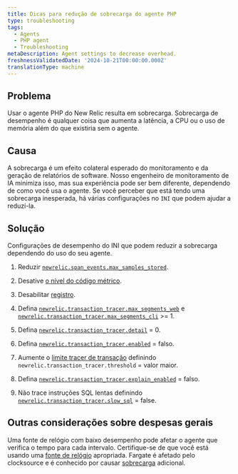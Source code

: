 ```yaml
---
title: Dicas para redução de sobrecarga do agente PHP
type: troubleshooting
tags:
  - Agents
  - PHP agent
  - Troubleshooting
metaDescription: Agent settings to decrease overhead.
freshnessValidatedDate: '2024-10-21T00:00:00.000Z'
translationType: machine
---
```


## Problema

Usar o agente PHP do New Relic resulta em sobrecarga. Sobrecarga de desempenho é qualquer coisa que aumenta a latência, a CPU ou o uso de memória além do que existiria sem o agente.

## Causa

A sobrecarga é um efeito colateral esperado do monitoramento e da geração de relatórios de software. Nosso engenheiro de monitoramento de IA minimiza isso, mas sua experiência pode ser bem diferente, dependendo de como você usa o agente. Se você perceber que está tendo uma sobrecarga inesperada, há várias configurações no `INI` que podem ajudar a reduzi-la.

## Solução

Configurações de desempenho do INI que podem reduzir a sobrecarga dependendo do uso do seu agente.

1. Reduzir [`newrelic.span_events.max_samples_stored`](/docs/apm/agents/php-agent/configuration/php-agent-configuration/#inivar-span-events-max-samples-stored).

2. Desative [o nível do código métrico](/docs/apm/agents/php-agent/configuration/php-agent-configuration/#inivar-code-level-metrics).

3. Desabilitar [registro](/docs/apm/agents/php-agent/configuration/php-agent-configuration/#log-forwarding).

4. Defina [`newrelic.transaction_tracer.max_segments_web`](/docs/apm/agents/php-agent/configuration/php-agent-configuration/#inivar-tt-maxsegweb) e [`newrelic.transaction_tracer.max_segments_cli`](/docs/apm/agents/php-agent/configuration/php-agent-configuration/#inivar-tt-maxsegcli) &gt;= 1.

5. Defina [`newrelic.transaction_tracer.detail`](/docs/apm/agents/php-agent/configuration/php-agent-configuration/#inivar-tt-detail) = 0.

6. Defina [`newrelic.transaction_tracer.enabled`](/docs/agents/php-agent/configuration/php-agent-configuration#inivar-tt-enabled) = falso.

7. Aumente o [limite tracer de transação](/docs/agents/php-agent/configuration/php-agent-configuration#inivar-tt-threshold) definindo `newrelic.transaction_tracer.threshold` = valor maior.

8. Defina [`newrelic.transaction_tracer.explain_enabled`](/docs/agents/php-agent/configuration/php-agent-configuration#inivar-tt-explain-enabled) = falso.

9. Não trace instruções SQL lentas definindo [`newrelic.transaction_tracer.slow_sql`](/docs/agents/php-agent/configuration/php-agent-configuration#inivar-tt-slowsql) = false.

## Outras considerações sobre despesas gerais

Uma fonte de relógio com baixo desempenho pode afetar o agente que verifica o tempo para cada intervalo. Certifique-se de que você está usando uma [fonte de relógio](https://forum.newrelic.com/s/hubtopic/aAX8W0000008a7rWAA/relic-solution-php-agent-cpu-overhead-tips) apropriada. Fargate é afetado pelo clocksource e é conhecido por causar [sobrecarga](/docs/apm/agents/php-agent/troubleshooting/fargate-nitro-clock-performance-impact/) adicional.